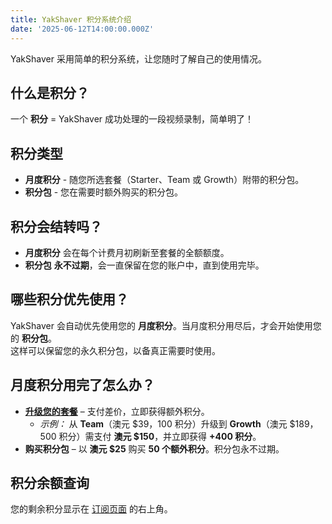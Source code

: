 ```yaml
---
title: YakShaver 积分系统介绍
date: '2025-06-12T14:00:00.000Z'
---
```


YakShaver 采用简单的积分系统，让您随时了解自己的使用情况。

## 什么是积分？

一个 **积分** = YakShaver 成功处理的一段视频录制，简单明了！

## 积分类型

* **月度积分** - 随您所选套餐（Starter、Team 或 Growth）附带的积分包。
* **积分包** - 您在需要时额外购买的积分包。

## 积分会结转吗？

* **月度积分** 会在每个计费月初刷新至套餐的全额额度。
* **积分包** **永不过期**，会一直保留在您的账户中，直到使用完毕。

## 哪些积分优先使用？

YakShaver 会自动优先使用您的 **月度积分**。当月度积分用尽后，才会开始使用您的 **积分包**。\
这样可以保留您的永久积分包，以备真正需要时使用。

## 月度积分用完了怎么办？

* **[升级您的套餐](https://portal.yakshaver.ai/settings/plan)** – 支付差价，立即获得额外积分。
  * *示例：* 从 **Team**（澳元 $39，100 积分）升级到 **Growth**（澳元 $189，500 积分）需支付 **澳元 $150**，并立即获得 **+400 积分**。
* **购买积分包** – 以 **澳元 $25** 购买 **50 个额外积分**。积分包永不过期。

## 积分余额查询

您的剩余积分显示在 [订阅页面](https://portal.yakshaver.ai/settings/plan) 的右上角。